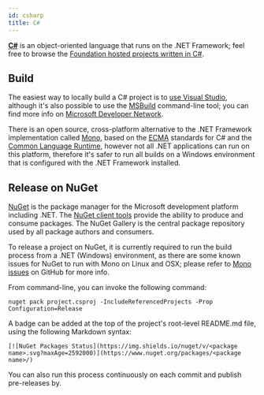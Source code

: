 ```yaml
---
id: csharp
title: C#
---
```


[**C#**](https://msdn.microsoft.com/en-us/library/z1zx9t92.aspx) is an object-oriented language that runs on the .NET Framework; feel free to browse the [Foundation hosted projects written in C#](https://github.com/finos?q=&type=&language=c%23).

## Build
The easiest way to locally build a C# project is to [use Visual Studio](https://msdn.microsoft.com/en-us/library/5tdasz7h.aspx), although it's also possible to use the [MSBuild](https://msdn.microsoft.com/en-us/library/dd393574.aspx) command-line tool; you can find more info on [Microsoft Developer Network](https://msdn.microsoft.com/en-us/library/cyz1h6zd.aspx).

There is an open source, cross-platform alternative to the .NET Framework implementation called [Mono](https://www.mono-project.com/), based on the [ECMA](https://www.mono-project.com/docs/about-mono/languages/ecma/) standards for C# and the [Common Language Runtime](https://www.mono-project.com/docs/advanced/runtime/), however not all .NET applications can run on this platform, therefore it's safer to run all builds on a Windows environment that is configured with the .NET Framework installed.

## Release on NuGet
[NuGet](https://nuget.org/) is the package manager for the Microsoft development platform including .NET. The [NuGet client tools](https://docs.nuget.org/ndocs/guides/install-nuget) provide the ability to produce and consume packages. The NuGet Gallery is the central package repository used by all package authors and consumers.

To release a project on NuGet, it is currently required to run the build process from a .NET (Windows) environment, as there are some known issues for NuGet to run with Mono on Linux and OSX; please refer to [Mono issues](https://github.com/NuGet/Home/issues?utf8=%E2%9C%93&q=is%3Aissue+is%3Aopen+mono) on GitHub for more info.

From command-line, you can invoke the following command:
```
nuget pack project.csproj -IncludeReferencedProjects -Prop Configuration=Release
```

A badge can be added at the top of the project's root-level README.md file, using the following Markdown syntax:

```
[![NuGet Packages Status](https://img.shields.io/nuget/v/<package name>.svg?maxAge=2592000)](https://www.nuget.org/packages/<package name>/)
```

You can also run this process continuously on each commit and publish pre-releases by.